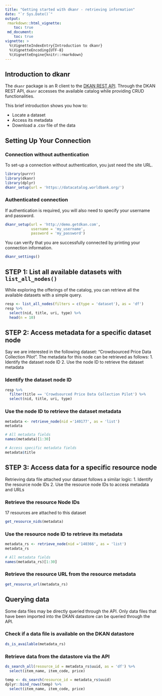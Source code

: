 ```yaml
---
title: "Getting started with dkanr - retrieving information"
date: "`r Sys.Date()`"
output: 
 rmarkdown::html_vignette:
    toc: true
 md_document:
    toc: true
vignette: >
  %\VignetteIndexEntry{Introduction to dkanr}
  %\VignetteEncoding{UTF-8}
  %\VignetteEngine{knitr::rmarkdown}
---
```


## Introduction to dkanr

The `dkanr` package is an R client to the [DKAN REST API](https://dkan.readthedocs.io/en/latest/apis/rest-api.html). Through the DKAN REST API, `dkanr` accesses the available catalog while providing CRUD functionalities.

This brief introduction shows you how to:

* Locate a dataset
* Access its metadata
* Download a .csv file of the data


## Setting Up Your Connection

### Connection without authentication

To set-up a connection without authentication, you just need the site URL. 

```r
library(purrr)
library(dkanr)
library(dplyr)
dkanr_setup(url = 'https://datacatalog.worldbank.org/')
```

### Authenticated connection
If authentication is required, you will also need to specify your username and password.

```r
dkanr_setup(url = 'http://demo.getdkan.com',
            username = 'my_username',
            password = 'my_password')
```

You can verify that you are successfully connected by printing your connection information.

```r
dkanr_settings()
```

## STEP 1: List all available datasets with `list_all_nodes()`

While exploring the offerings of the catalog, you can retrieve all the available datasets with a simple query.
```r
resp <- list_all_nodes(filters = c(type = 'dataset'), as = 'df')
resp %>%
  select(nid, title, uri, type) %>%
  head(n = 10)
```

## STEP 2: Access metadata for a specific dataset node

Say we are interested in the following dataset: "Crowdsourced Price Data Collection Pilot". The metadata for this node can be retrieved as follows: 
1. Identify the dataset node ID
2. Use the node ID to retrieve the dataset metadata

### Identify the dataset node ID  

```r
resp %>%
  filter(title == 'Crowdsourced Price Data Collection Pilot') %>%
  select(nid, title, uri, type)
```

### Use the node ID to retrieve the dataset metadata  

```r
metadata <- retrieve_node(nid ='140177', as = 'list')
metadata
```

```r
# All metadata fields
names(metadata)[1:30]
```



```r
# Access specific metadata fields
metadata$title
```

## STEP 3: Access data for a specific resource node
Retrieving data file attached your dataset follows a similar logic:
1. Identify the resource node IDs
2. Use the resource node IDs to access metadata and URLs

### Retrieve the resource Node IDs

17 resources are attached to this dataset

```r
get_resource_nids(metadata)
```

### Use the resource node ID to retrieve its metadata  

```r
metadata_rs <- retrieve_node(nid ='140366', as = 'list')
metadata_rs
```


```r
# All metadata fields
names(metadata_rs)[1:30]
```

### Retrieve the resource URL from the resource metadata

```r
get_resource_url(metadata_rs)
```


## Querying data
Some data files may be directly queried through the API. Only data files that have been imported into the DKAN datastore can be queried through the API. 

### Check if a data file is available on the DKAN datastore

```r
ds_is_available(metadata_rs)
```

### Retrieve data from the datastore via the API

```r
ds_search_all(resource_id = metadata_rs$uuid, as = 'df') %>%
  select(item_name, item_code, price)
```

```r
temp <- ds_search(resource_id = metadata_rs$uuid)
dplyr::bind_rows(temp) %>%
  select(item_name, item_code, price)
```
